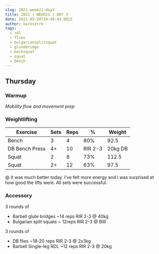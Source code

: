 ```yaml
---
slug: 2021-week21-day3
title: 2021 | WEEK21 | DAY 3
date: 2021-05-20T10:49:44.092Z
author: karesztrk
tags:
  - rdl
  - flies
  - bulgariansplitsquat
  - glutebridge
  - backsquat
  - squat
  - bench
---
```

## Thursday

### Warmup

*Mobility flow and movement prep*

### Weightlifting

| Exercise       | Sets | Reps | %       | Weight  |
| -------------- | ---- | ---- | ------- | ------- |
| Bench          | 3    | 4    | 80%     | 92.5    |
| DB Bench Press | 4+   | 10   | RIR 2-3 | 20kg DB |
| Squat          | 2    | 8    | 73%     | 112.5   |
| Squat          | 2+   | 12   | 63%     | 97.5    |

@ It was much better today. I've felt more energy and I was surprised at how good the lifts were. All sets were successful.

### Accessory

3 rounds of

* Barbell glute bridges ~14 reps RIR 2-3 @ 40kg
* Bulgarian split squats ~ 12reps RIR 2-3 @ BW

3 rounds of 

* DB flies ~18-20 reps RIR 2-3 @ 2x3kg
* Barbell Single-leg RDL ~12 reps RIR 2-3 @ 20kg